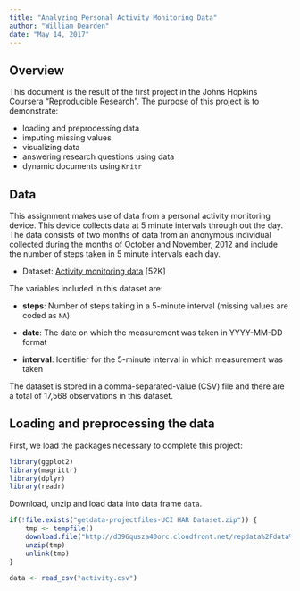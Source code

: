 ```yaml
---
title: "Analyzing Personal Activity Monitoring Data"
author: "William Dearden"
date: "May 14, 2017"
---
```


## Overview
This document is the result of the first project in the Johns Hopkins Coursera "Reproducible Research". The purpose of this project is to demonstrate:

* loading and preprocessing data
* imputing missing values
* visualizing data
* answering research questions using data
* dynamic documents using `Knitr`

## Data
This assignment makes use of data from a personal activity monitoring device. This device collects data at 5 minute intervals through out the day. The data consists of two months of data from an anonymous individual collected during the months of October and November, 2012 and include the number of steps taken in 5 minute intervals each day.

* Dataset: [Activity monitoring data](https://d396qusza40orc.cloudfront.net/repdata%2Fdata%2Factivity.zip) [52K]

The variables included in this dataset are:

* **steps**: Number of steps taking in a 5-minute interval (missing
    values are coded as `NA`)

* **date**: The date on which the measurement was taken in YYYY-MM-DD
    format

* **interval**: Identifier for the 5-minute interval in which
    measurement was taken

The dataset is stored in a comma-separated-value (CSV) file and there are a total of 17,568 observations in this dataset.

## Loading and preprocessing the data

First, we load the packages necessary to complete this project:
```r

library(ggplot2)
library(magrittr)
library(dplyr)
library(readr)

```

Download, unzip and load data into data frame `data`. 
```r
if(!file.exists("getdata-projectfiles-UCI HAR Dataset.zip")) {
    tmp <- tempfile()
    download.file("http://d396qusza40orc.cloudfront.net/repdata%2Fdata%2Factivity.zip", tmp)
    unzip(tmp)
    unlink(tmp)
}

data <- read_csv("activity.csv")
```